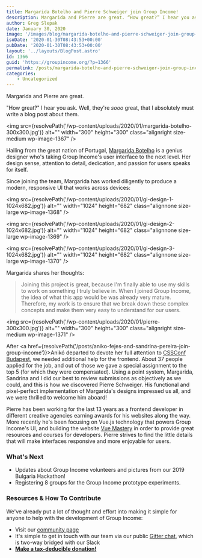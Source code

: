 ```yaml
---
title: Margarida Botelho and Pierre Schweiger join Group Income!
description: Margarida and Pierre are great. “How great?” I hear you ask. Well, they’re sooo great, that I absolutely must write a blog post about them...
author: Greg Slepak
date: January 30, 2020
image: '/images/blog/margarida-botelho-and-pierre-schweiger-join-group-income.jpeg'
isoDate: '2020-01-30T08:43:53+00:00'
pubDate: '2020-01-30T08:43:53+00:00'
layout: '../layouts/BlogPost.astro'
id: 1366
guid: 'https://groupincome.org/?p=1366'
permalink: /posts/margarida-botelho-and-pierre-schweiger-join-group-income/
categories:
    - Uncategorized
---
```


Margarida and Pierre are great.

"How great?" I hear you ask. Well, they're *sooo* great, that I absolutely must write a blog post about them.

<img src={resolvePath('/wp-content/uploads/2020/01/margarida-botelho-300x300.jpg')} alt="" width="300" height="300" class="alignright size-medium wp-image-1367" />

Hailing from the great nation of Portugal, [Margarida Botelho](https://madeoflisboa.com/p/person/margarida-botelho) is a genius designer who's taking Group Income's user interface to the next level. Her design sense, attention to detail, dedication, and passion for users speaks for itself.

Since joining the team, Margarida has worked diligently to produce a modern, responsive UI that works across devices:

<img src={resolvePath('/wp-content/uploads/2020/01/gi-design-1-1024x682.jpg')} alt="" width="1024" height="682" class="alignnone size-large wp-image-1368" />

<img src={resolvePath('/wp-content/uploads/2020/01/gi-design-2-1024x682.jpg')} alt="" width="1024" height="682" class="alignnone size-large wp-image-1369" />

<img src={resolvePath('/wp-content/uploads/2020/01/gi-design-3-1024x682.jpg')} alt="" width="1024" height="682" class="alignnone size-large wp-image-1370" />

Margarida shares her thoughts:

> Joining this project is great, because I'm finally able to use my skills to work on something I truly believe in. When I joined Group Income, the idea of what this app would be was already very mature. Therefore, my work is to ensure that we break down these complex concepts and make them very easy to understand for our users.

<img src={resolvePath('/wp-content/uploads/2020/01/pierre-300x300.jpg')} alt="" width="300" height="300" class="alignright size-medium wp-image-1371" />

After <a href={resolvePath('/posts/aniko-fejes-and-sandrina-pereira-join-group-income')}>Anikó</a> departed to devote her full attention to [CSSConf Budapest](https://twitter.com/cssconfbudapest), we needed additional help for the frontend. About 37 people applied for the job, and out of those we gave a special assignment to the top 5 (for which they were compensated). Using a point system, Margarida, Sandrina and I did our best to review submissions as objectively as we could, and this is how we discovered Pierre Schweiger. His functional and pixel-perfect implementation of Margarida's designs impressed us all, and we were thrilled to welcome him aboard!

Pierre has been working for the last 13 years as a frontend developer in different creative agencies earning awards for his websites along the way. More recently he's been focusing on Vue.js technology that powers Group Income's UI, and building the website [Vue Mastery](https://www.vuemastery.com/) in order to provide great resources and courses for developers. Pierre strives to find the little details that will make interfaces responsive and more enjoyable for users.

### What's Next

- Updates about Group Income volunteers and pictures from our 2019 Bulgaria Hackathon!
- Registering 8 groups for the Group Income prototype experiments.

### Resources & How To Contribute

We've already put a lot of thought and effort into making it simple for anyone to help with the development of Group Income:

- Visit our [community page](https://groupincome.org/community/)
- It's simple to get in touch with our team via our public [Gitter chat](https://gitter.im/okTurtles/group-income), which is two-way bridged with our Slack
- **[Make a tax-deducible donation!](https://groupincome.org/donate/)**